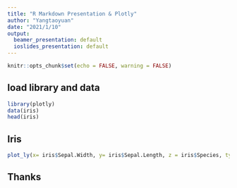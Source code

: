 ```yaml
---
title: "R Markdown Presentation & Plotly"
author: "Yangtaoyuan"
date: "2021/1/10"
output:
  beamer_presentation: default
  ioslides_presentation: default
---
```


```r
knitr::opts_chunk$set(echo = FALSE, warning = FALSE)
```

## load library and data
```r
library(plotly)
data(iris)
head(iris)
```

## Iris

```r
plot_ly(x= iris$Sepal.Width, y= iris$Sepal.Length, z = iris$Species, type = "scatter3d", mode = "markers", color = iris$Species)
```

## Thanks